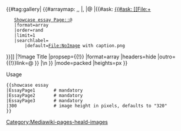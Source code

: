 <includeonly><div class="heald-gallery noheader noicon">
{{#tag:gallery|
{{#arraymap: {{{1|Essay}}},{{{2|Essay}}},{{{3|Essay}}}
|,
|@
|{{#ask: [[{{#ask:
	[[File:+]]
	[[Showcase essay Page::@]]
	|format=array
	|order=rand
	|limit=1
	|searchlabel=
        |default=File:NoImage with caption.png
}}]]
|?Image Title
|propsep={{!}}
|format=array
|headers=hide
|outro={{!}}link=@
}}
|\n
}}
|mode=packed
|heights={{{4|320}}}px
}}
</div></includeonly><noinclude>
;Usage
<pre>
{{showcase essay
|EssayPage1       # mandatory
|EssayPage2       # mandatory
|EssayPage3       # mandatory
|300              # image height in pixels, defaults to "320"
}}
</pre>
[[Category:Mediawiki-pages-heald-images]]</noinclude>
